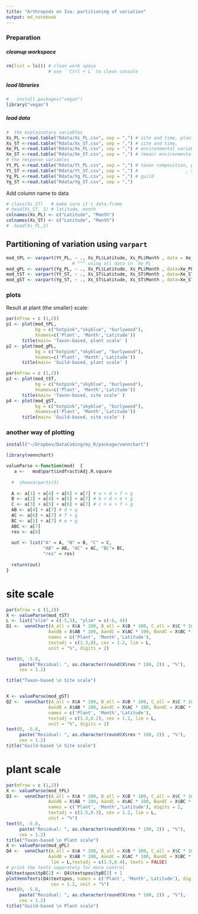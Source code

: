 ```yaml
---
title: "Arthropods on Iva: partitioning of variation"
output: md_notebook
---
```



### Preparation

##### cleanup workspace

```r
rm(list = ls()) # clean work space
                # use ``Ctrl + L` to clean console 
```

##### load libraries

```r
#   install.packages("vegan")
library("vegan")
```

##### load data

```r
#  the explainatary variables
Xs_PL <-read.table("Rdata/Xs_PL.csv", sep = ",") # site and time, plant scale
Xs_ST <-read.table("Rdata/Xs_ST.csv", sep = ",") # site and time, 
Xe_PL <-read.table("Rdata/Xe_PL.csv", sep = ",") # environmental variables, plant scale
Xe_ST <-read.table("Rdata/Xe_ST.csv", sep = ",") # (mean) environmental variables, at site scale
# the response variables
Yt_PL <-read.table("Rdata/Yt_PL.csv", sep = ",") # taxon composition, plant scale
Yt_ST <-read.table("Rdata/Yt_ST.csv", sep = ",") #                  , site scale
Yg_PL <-read.table("Rdata/Yg_PL.csv", sep = ",") # guild 
Yg_ST <-read.table("Rdata/Yg_ST.csv", sep = ",")
```

Add column name to data

```r
# class(Xs_ST)   # make sure it's data.frame
# head(Xs_ST, 3) # latitude, month
colnames(Xs_PL) <- c("Latitude", "Month")
colnames(Xs_ST) <- c("Latitude", "Month")
#  head(Xs_PL,2)
```

## Partitioning of variation using `varpart`

```r
mod_tPL <- varpart(Yt_PL, ~ ., Xs_PL$Latitude, Xs_PL$Month , data = Xe_PL, transfo="log")
                         # ^^^ using all data in `Xe_PL`     
mod_gPL <- varpart(Yg_PL, ~ ., Xs_PL$Latitude, Xs_PL$Month , data=Xe_PL, transfo="log")
mod_tST <- varpart(Yt_ST, ~ ., Xs_ST$Latitude, Xs_ST$Month , data=Xe_ST, transfo="log")
mod_gST <- varpart(Yg_ST, ~ ., Xs_ST$Latitude, Xs_ST$Month , data=Xe_ST, transfo="log")
```

### plots

Result at plant (the smaller) scale:
```r
par(mfrow = c (1,2))
p1 <- plot(mod_tPL, 
           bg = c("hotpink","skyblue", "burlywood"),
           Xnames=c('Plant', 'Month','Latitude'))
      title(main= 'Taxon-based, plant scale' )
p2 <- plot(mod_gPL, 
           bg = c("hotpink","skyblue", "burlywood"),
           Xnames=c('Plant', 'Month','Latitude'))
      title(main= 'Guild-based, plant scale' )
```

```r
par(mfrow = c (1,2))
p3 <- plot(mod_tST, 
           bg = c("hotpink","skyblue", "burlywood"),
           Xnames=c('Plant', 'Month','Latitude'))
      title(main= 'Taxon-based, site scale' )
p4 <- plot(mod_gST, 
           bg = c("hotpink","skyblue", "burlywood"),
           Xnames=c('Plant', 'Month','Latitude'))
      title(main= 'Guild-based, site scale' )
```

### another way of plotting
```r
install("~/Dropbox/DataCoding/my_R/package/vennchart")

library(vennchart)
```



```r
valueParse <-function(mod)  {
   a <-   mod$part$indfract$Adj.R.square
  
  #  showvarparts(3)
  
  A <- a[1] + a[4] + a[6] + a[7] # a + d + f + g
  B <- a[2] + a[4] + a[5] + a[7] # b + d + e + g
  C <- a[3] + a[5] + a[6] + a[7] # c + e + f + g
  AB <- a[4] + a[7] # d + g
  AC <- a[6] + a[7] # f + g
  BC <- a[5] + a[7] # e + g
  ABC <- a[7]
  res <- a[8]
  
  out <- list("A" = A, "B" = B, "C" = C,
              "AB" = AB, "AC" = AC, "BC"= BC,
              "res" = res)
  
  return(out)
}
```

# site scale

```r
par(mfrow = c (1,2))
X <- valueParse(mod_tST)
L <- list("xlim" = c(-5,5), "ylim" = c(-6, 4))
Q1 <-  vennChart(A_all = X$A * 100, B_all = X$B * 100, C_all = X$C * 100,
                AandB = X$AB * 100, AandC = X$AC * 100, BandC = X$BC * 100, 
                names = c('Plant', 'Month','Latitude'),
                textadj = c(1.3,0), cex = 1.2, lim = L,
                unit = "%", digits = 2)

text(0, -5.8, 
     paste("Residual: ", as.character(round(X$res * 100, 2)) , "%"), 
     cex = 1.2)

title("Taxon-based \n Site scale")


X <- valueParse(mod_gST)
Q2 <-  vennChart(A_all = X$A * 100, B_all = X$B * 100, C_all = X$C * 100,
                AandB = X$AB * 100, AandC = X$AC * 100, BandC = X$BC * 100, 
                names = c('Plant', 'Month','Latitude'),
                textadj = c(1.3,0.2), cex = 1.2, lim = L,
                unit = "%", digits = 2)
text(0, -5.8, 
     paste("Residual: ", as.character(round(X$res * 100, 2)) , "%"), 
     cex = 1.2)
title("Guild-based \n Site scale")
```

# plant scale

```r
par(mfrow = c (1,2))
X <- valueParse(mod_tPL)
Q3 <-  vennChart(A_all = X$A * 100, B_all = X$B * 100, C_all = X$C * 100,
                AandB = X$AB * 100, AandC = X$AC * 100, BandC = X$BC * 100, 
                names = c('Plant', 'Month','Latitude'), digits = 2,
                textadj = c(1.5,0.3), cex = 1.2, lim = L,
                unit = "%")
text(0, -5.8, 
     paste("Residual: ", as.character(round(X$res * 100, 2)) , "%"), 
     cex = 1.2)
title("Taxon-based \n Plant scale")
X <- valueParse(mod_gPL)
Q4 <-  vennChart(A_all = X$A * 100, B_all = X$B * 100, C_all = X$C * 100,
                AandB = X$AB * 100, AandC = X$AC * 100, BandC = X$BC * 100, 
                 lim = L,textadj = c(1.5,0.4), texts = FALSE)
# print the texts separately for more control
Q4$textspos$tpB[2] <- Q4$textspos$tpB[2] + 1 
plotVennTexts(Q4$textspos, names = c('Plant', 'Month','Latitude'), digits = 2,
                 cex = 1.2, unit = "%")
text(0, -5.8, 
     paste("Residual: ", as.character(round(X$res * 100, 2)) , "%"), 
     cex = 1.2)
title("Guild-based \n Plant scale")
```









